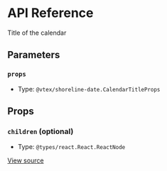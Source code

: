 # API Reference

Title of the calendar

## Parameters

### `props`

- Type: `@vtex/shoreline-date.CalendarTitleProps`

## Props

### `children` (optional)

- Type: `@types/react.React.ReactNode`

[View source](https://github.com/vtex/shoreline/blob/157cabe04/packages/date/src/calendar/calendar-title.tsx#L7)
